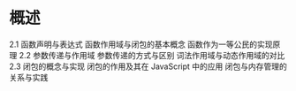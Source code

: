 # 概述

2.1 函数声明与表达式
函数作用域与闭包的基本概念
函数作为一等公民的实现原理
2.2 参数传递与作用域
参数传递的方式与区别
词法作用域与动态作用域的对比
2.3 闭包的概念与实现
闭包的作用及其在 JavaScript 中的应用
闭包与内存管理的关系与实践